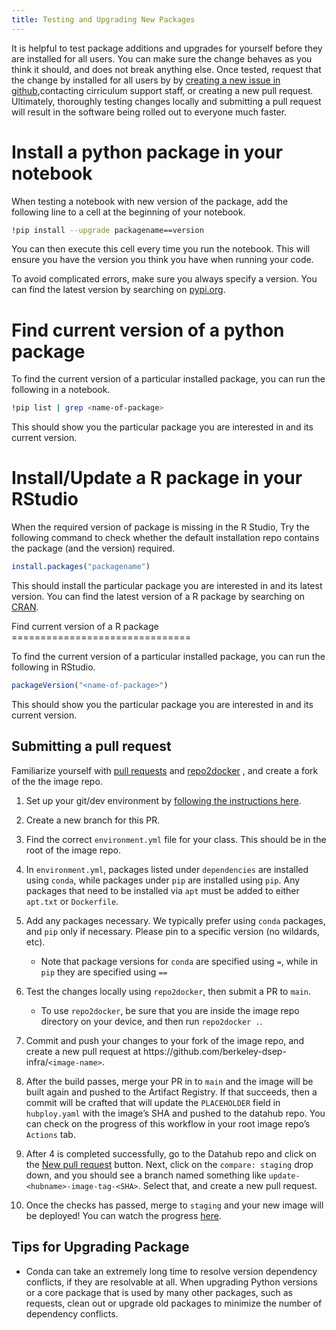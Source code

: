 ```yaml
---
title: Testing and Upgrading New Packages
---
```


It is helpful to test package additions and upgrades for yourself before
they are installed for all users. You can make sure the change behaves
as you think it should, and does not break anything else. Once tested,
request that the change by installed for all users by by [creating a new
issue in
github](https://github.com/berkeley-dsep-infra/datahub/issues),contacting
cirriculum support staff, or creating a new pull request. Ultimately,
thoroughly testing changes locally and submitting a pull request will
result in the software being rolled out to everyone much faster.

Install a python package in your notebook
==================================

When testing a notebook with new version of the package, add the
following line to a cell at the beginning of your notebook.

``` bash
!pip install --upgrade packagename==version
```

You can then execute this cell every time you run the notebook. This
will ensure you have the version you think you have when running your
code.

To avoid complicated errors, make sure you always specify a version. You
can find the latest version by searching on
[pypi.org](https://pypi.org).

Find current version of a python package
===============================

To find the current version of a particular installed package, you can
run the following in a notebook.

``` bash
!pip list | grep <name-of-package>
```

This should show you the particular package you are interested in and
its current version.

Install/Update a R package in your RStudio
==================================

When the required version of package is missing in the R Studio, Try the
following command to check whether the default installation repo
contains the package (and the version) required.

``` R
install.packages("packagename")
```

This should install the particular package you are interested in and its
latest version. You can find the latest version of a R package by
searching on [CRAN](https://cran.r-project.org/).

Find current version of a R package ===============================

To find the current version of a particular installed package, you can
run the following in RStudio.

``` R
packageVersion("<name-of-package>") 
```

This should show you the particular package you are interested in and
its current version.

## Submitting a pull request

Familiarize yourself with [pull
requests](https://help.github.com/en/github/collaborating-with-issues-and-pull-requests/about-pull-requests)
and [repo2docker](https://github.com/jupyter/repo2docker) , and create a
fork of the the image repo.

1.  Set up your git/dev environment by [following the instructions
    here](https://github.com/berkeley-dsep-infra/hub-user-image-template/blob/main/CONTRIBUTING.md).

2.  Create a new branch for this PR.

3.  Find the correct `environment.yml`{.interpreted-text role="file"}
    file for your class. This should be in the root of the image repo.

4.  In `environment.yml`{.interpreted-text role="file"}, packages listed
    under `dependencies` are installed using `conda`, while packages
    under `pip` are installed using `pip`. Any packages that need to be
    installed via `apt` must be added to either
    `apt.txt` or
    `Dockerfile`.

5.  Add any packages necessary. We typically prefer using `conda` packages, and `pip` only if necessary. Please pin to a specific version (no wildards, etc).

    - Note that package versions for `conda` are specified using
      `=`, while in `pip` they are specified using `==`

6.  Test the changes locally using `repo2docker`, then submit a PR to `main`.

    -   To use `repo2docker`, be sure that you are inside the image
        repo directory on your device, and then run `repo2docker .`.

7.  Commit and push your changes to your fork of the image repo, and
    create a new pull request at
    https://github.com/berkeley-dsep-infra/`<image-name>`.

8.  After the build passes, merge your PR in to `main` and the image will
    be built again and pushed to the Artifact Registry.  If that succeeds,
    then a commit will be crafted that will update the `PLACEHOLDER` field in
    `hubploy.yaml` with the image's SHA and pushed to the datahub repo.
    You can check on the progress of this workflow in your root image repo's
    `Actions` tab.

9.  After 4 is completed successfully, go to the Datahub repo and click on
    the [New pull request](https://github.com/berkeley-dsep-infra/datahub/compare)
    button.  Next, click on the `compare: staging` drop down, and you should see
    a branch named something like `update-<hubname>-image-tag-<SHA>`.  Select that,
    and create a new pull request.

10.  Once the checks has passed, merge to `staging` and your new image will be
    deployed!  You can watch the progress [here](https://github.com/berkeley-dsep-infra/datahub/actions/workflows/deploy-hubs.yaml).

## Tips for Upgrading Package

-   Conda can take an extremely long time to resolve version dependency
    conflicts, if they are resolvable at all. When upgrading Python
    versions or a core package that is used by many other packages, such
    as [requests]{.title-ref}, clean out or upgrade old packages to
    minimize the number of dependency conflicts.

